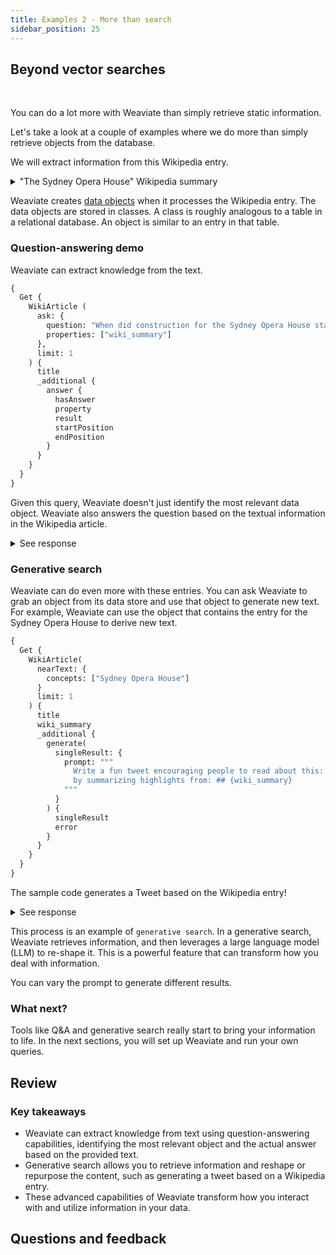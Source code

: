 ```yaml
---
title: Examples 2 - More than search
sidebar_position: 25
---
```


## <i class="fa-solid fa-square-chevron-right"></i> Beyond vector searches


<ReactPlayer className="react-player" url='https://youtu.be/ezMZKEFteUA' controls='true' />
<br/>

You can do a lot more with Weaviate than simply retrieve static information.

Let's take a look at a couple of examples where we do more than simply retrieve objects from the database.

We will extract information from this Wikipedia entry.

<details>
  <summary>"The Sydney Opera House" Wikipedia summary</summary>

The Sydney Opera House is a multi-venue performing arts centre in Sydney. Located on the foreshore of Sydney Harbour, it is widely regarded as one of the world's most famous and distinctive buildings and a masterpiece of 20th-century architecture. Designed by Danish architect Jørn Utzon, but completed by an Australian architectural team headed by Peter Hall, the building was formally opened by Queen Elizabeth II on 20 October 1973 after a gestation beginning with Utzon's 1957 selection as winner of an international design competition. The Government of New South Wales, led by the premier, Joseph Cahill, authorised work to begin in 1958 with Utzon directing construction. The government's decision to build Utzon's design is often overshadowed by circumstances that followed, including cost and scheduling overruns as well as the architect's ultimate resignation. The building and its surrounds occupy the whole of Bennelong Point on Sydney Harbour, between Sydney Cove and Farm Cove, adjacent to the Sydney central business district and the Royal Botanic Gardens, and near to the Sydney Harbour Bridge.

The building comprises multiple performance venues, which together host well over 1,500 performances annually, attended by more than 1.2 million people. Performances are presented by numerous performing artists, including three resident companies: Opera Australia, the Sydney Theatre Company and the Sydney Symphony Orchestra. As one of the most popular visitor attractions in Australia, the site is visited by more than eight million people annually, and approximately 350,000 visitors take a guided tour of the building each year. The building is managed by the Sydney Opera House Trust, an agency of the New South Wales State Government.

On 28 June 2007, the Sydney Opera House became a UNESCO World Heritage Site, having been listed on the (now defunct) Register of the National Estate since 1980, the National Trust of Australia register since 1983, the City of Sydney Heritage Inventory since 2000, the New South Wales State Heritage Register since 2003, and the Australian National Heritage List since 2005. The Opera House was also a finalist in the New7Wonders of the World campaign list.

</details>

Weaviate creates [data objects](https://weaviate.io/developers/weaviate/concepts/data) when it processes the Wikipedia entry. The data objects are stored in classes. A class is roughly analogous to a table in a relational database. An object is similar to an entry in that table.

### <i class="fa-solid fa-chalkboard"></i> Question-answering demo

Weaviate can extract knowledge from the text.

```graphql
{
  Get {
    WikiArticle (
      ask: {
        question: "When did construction for the Sydney Opera House start?",
        properties: ["wiki_summary"]
      },
      limit: 1
    ) {
      title
      _additional {
        answer {
          hasAnswer
          property
          result
          startPosition
          endPosition
        }
      }
    }
  }
}
```

Given this query, Weaviate doesn't just identify the most relevant data object. Weaviate also answers the question based on the textual information in the Wikipedia article.

<details>
  <summary>See response</summary>

:::note Weaviate says:
Construction for the Sydney Opera House started in 1958.
:::

</details>

### <i class="fa-solid fa-chalkboard"></i> Generative search

Weaviate can do even more with these entries. You can ask Weaviate to grab an object from its data store and use that object to generate new text. For example, Weaviate can use the object that contains the entry for the Sydney Opera House to derive new text.

```graphql
{
  Get {
    WikiArticle(
      nearText: {
        concepts: ["Sydney Opera House"]
      }
      limit: 1
    ) {
      title
      wiki_summary
      _additional {
        generate(
          singleResult: {
            prompt: """
              Write a fun tweet encouraging people to read about this: ## {title}
              by summarizing highlights from: ## {wiki_summary}
            """
          }
        ) {
          singleResult
          error
        }
      }
    }
  }
}
```

The sample code generates a Tweet based on the Wikipedia entry!

<details>
  <summary>See response</summary>

:::note Weaviate says:
Explore the world-famous Sydney Opera House and its incredible architecture! From the iconic design to the amazing performances, there's something for everyone to enjoy. #SydneyOperaHouse #Explore #Architecture #Performances #Experience
:::

</details>

This process is an example of `generative search`. In a generative search, Weaviate retrieves information, and then leverages a large language model (LLM) to re-shape it. This is a powerful feature that can transform how you deal with information.

You can vary the prompt to generate different results.

### <i class="fa-solid fa-chalkboard"></i> What next?

Tools like Q&A and generative search really start to bring your information to life. In the next sections, you will set up Weaviate and run your own queries.

## <i class="fa-solid fa-square-chevron-right"></i> Review

<!-- ### <i class="fa-solid fa-pen-to-square"></i> Review exercise

Can you describe, in your own sentence, XXX?

:::warning TODO
Input box for user to put answer in and get back a similarity score & our definition?
??
::: -->

### <i class="fa-solid fa-lightbulb-on"></i> Key takeaways

- Weaviate can extract knowledge from text using question-answering capabilities, identifying the most relevant object and the actual answer based on the provided text.
- Generative search allows you to retrieve information and reshape or repurpose the content, such as generating a tweet based on a Wikipedia entry.
- These advanced capabilities of Weaviate transform how you interact with and utilize information in your data.

## Questions and feedback


<DocsFeedback/>
